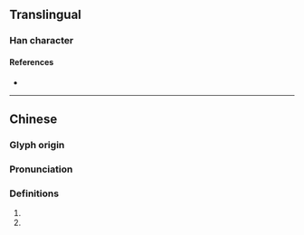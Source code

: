 {{character info}}
==Translingual==

===Han character===
{{Han char|rn=85|rad=水|as=29|sn=32|four=34122|canj=EDDH|ids=⿰氵鬱}}

====References====
* {{Han ref|kx=0664.310|dkj=18847|dj=1073.160|hdz=31799.110|uh=706A|ud=28778|bh=F9D1|bd=63953}}

----

==Chinese==
{{zh-forms}}

===Glyph origin===
{{Han etym}}

===Pronunciation===
{{zh-pron
|m=yù
|mc=y
|oc=y
|cat=a,n
}}

===Definitions===
{{zh-hanzi}}

# {{zh-only|灪䃶|[[high]] and [[steep]]}}
# {{zh-only|灪滃|(appearance) [[vast]] [[flood]]}}